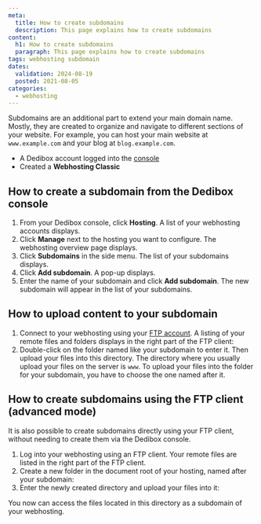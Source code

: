 ```yaml
---
meta:
  title: How to create subdomains
  description: This page explains how to create subdomains
content:
  h1: How to create subdomains
  paragraph: This page explains how to create subdomains
tags: webhosting subdomain 
dates:
  validation: 2024-08-19
  posted: 2021-08-05
categories:
  - webhosting
---
```


<Macro id="webhosting-online" />

Subdomains are an additional part to extend your main domain name. Mostly, they are created to organize and navigate to different sections of your website. For example, you can host your main website at `www.example.com` and your blog at `blog.example.com`.

<Macro id="requirements" />

- A Dedibox account logged into the [console](https://console.online.net)
- Created a **Webhosting Classic**

## How to create a subdomain from the Dedibox console

1. From your Dedibox console, click **Hosting**. A list of your webhosting accounts displays.
2. Click **Manage** next to the hosting you want to configure. The webhosting overview page displays.
3. Click **Subdomains** in the side menu. The list of your subdomains displays.
4. Click **Add subdomain**. A pop-up displays.
5. Enter the name of your subdomain and click **Add subdomain**. The new subdomain will appear in the list of your subdomains.

## How to upload content to your subdomain

1. Connect to your webhosting using your [FTP account](/dedibox-console/classic-hosting/concepts/#ftp-account). A listing of your remote files and folders displays in the right part of the FTP client:
    <Lightbox src="scaleway_subdomain_ftp.webp" width="" />
2. Double-click on the folder named like your subdomain to enter it. Then upload your files into this directory.
    <Message type="tip">
      The directory where you usually upload your files on the server is `www`. To upload your files into the folder for your subdomain, you have to choose the one named after it.
    </Message>

## How to create subdomains using the FTP client (advanced mode)

It is also possible to create subdomains directly using your FTP client, without needing to create them via the Dedibox console.

1. Log into your webhosting using an FTP client. Your remote files are listed in the right part of the FTP client.
    <Lightbox src="scaleway_subdomain_01.webp" width="" />
2. Create a new folder in the document root of your hosting, named after your subdomain:
    <Lightbox src="scaleway_subdomain_02.webp" width="" />
3. Enter the newly created directory and upload your files into it: 
    <Lightbox src="scaleway_subdomain_03.webp" width="" />

You now can access the files located in this directory as a subdomain of your webhosting.


